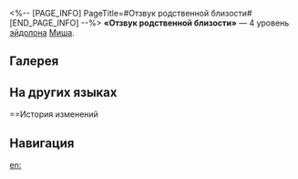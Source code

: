 <%-- [PAGE_INFO]
PageTitle=#Отзвук родственной близости#
[END_PAGE_INFO] --%>
{{Эйдолон Инфобокс
|Название         = Отзвук родственной близости
|Изображение      = Эйдолон Отзвук родственной близости.png
|Персонаж         = Миша
|Уровень          = 4
|Длительность     = 
|Описание         = Множитель урона каждого удара сверхспособности повышается на 6%.
|Свойство1        = 
|Масштабирование1 = 
}}
'''«Отзвук родственной близости»''' — 4 уровень [[эйдолон]]а [[Миша]].

==Галерея==
{{Галерея|position=left|captionalign=center
|Персонаж Миша Эйдолон 4.png|Осколок Эйдолона
}}

==На других языках==
{{На других языках
|en   = Visage of Kinship
|zhs  = 亲挚的音容
|zht  = 親摯的音容
|ja   = よく{{Rubi|知|し}}る{{Rubi|面影|おもかげ}}
|ko   = 다정한 모습
|es   = Apariencia familiar
|fr   = Présence bienveillante
|ru   = Отзвук родственной близости
|th   = Visage of Kinship
|vi   = Hình Bóng Thân Thương
|de   = Vertraute Erscheinung
|id   = Visage of Kinship
|pt   = Visão de Afinidade
}}

==История изменений
{{История изменений|3.5}}

==Навигация==
{{Навык Навбокс|Миша}}

[[en:]]